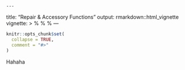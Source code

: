     ---
title: "Repair & Accessory Functions"
output: rmarkdown::html_vignette
vignette: >
  %\VignetteIndexEntry{Repair & Accessory Functions}
  %\VignetteEngine{knitr::rmarkdown}
  %\VignetteEncoding{UTF-8}
---

```r
knitr::opts_chunk$set(
  collapse = TRUE,
  comment = "#>"
)
```
Hahaha
